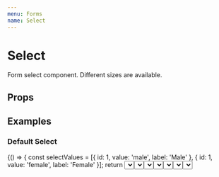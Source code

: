 ```yaml
---
menu: Forms
name: Select
---
```



# Select

Form select component. Different sizes are available.

## Props

<PropsTable of={Select} />

## Examples

### Default Select
<Playground>
  {() => {
    const selectValues = [{ id: 1, value: 'male', label: 'Male' }, { id: 1, value: 'female', label: 'Female' }];
    return <Select id="select" name="select" options={selectValues} label="Example" />
  }}
</Playground>

### Floating Label
<Playground>
  {() => {
    const selectValues = [{ id: 1, value: 'male', label: 'Male' }, { id: 1, value: 'female', label: 'Female' }];
    return <Select id="select" name="select" options={selectValues} label="Example" floating />
  }}
</Playground>

### Sizes
<Playground>
  {() => {
    const selectValues = [{ id: 1, value: 'male', label: 'Male' }, { id: 1, value: 'female', label: 'Female' }];
    return (
      <React.Fragment>
        <Select id="select" name="select" size="xs" options={selectValues} label="Example" />
        <Select id="select" name="select" size="sm" options={selectValues} label="Example" />
        <Select id="select" name="select" size="md" options={selectValues} label="Example" />
        <Select id="select" name="select" size="lg" options={selectValues} label="Example" />
        <Select id="select" name="select" size="xl" options={selectValues} label="Example" />
      </React.Fragment>
    )
  }}
</Playground>
